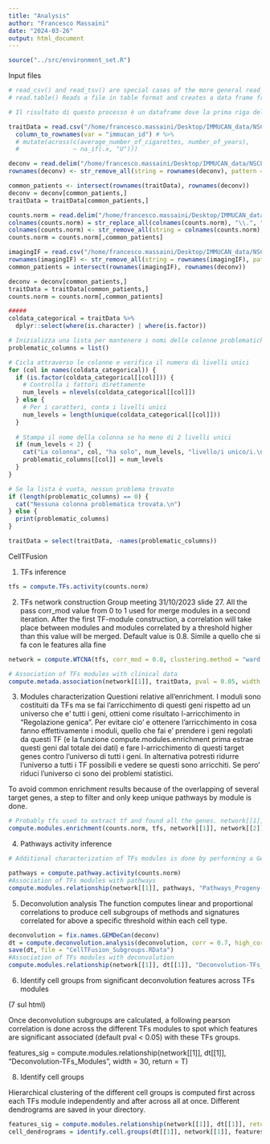 ```yaml
---
title: "Analysis"
author: "Francesco Massaini"
date: "2024-03-26"
output: html_document
---
```


```r
source("../src/environment_set.R")
```

Input files
```r
# read_csv() and read_tsv() are special cases of the more general read_delim()
# read.table() Reads a file in table format and creates a data frame from it, with cases corresponding to lines and variables to fields in the file.

# Il risultato di questo processo è un dataframe dove la prima riga del file originale diventa l'insieme dei nomi delle colonne, e i valori nella prima colonna del file diventano i nomi delle righe del dataframe, facilitando l'accesso e la manipolazione dei dati in analisi successive.

traitData = read.csv("/home/francesco.massaini/Desktop/IMMUCAN_data/NSCLC2/01_Clinical_Data/Daniel/NSCLC2_for_R_update_2024.csv") %>%
  column_to_rownames(var = "immucan_id") # %>%
  # mutate(across(c(average_number_of_cigarettes, number_of_years),
  #               ~ na_if(.x, "U")))

deconv = read.delim("/home/francesco.massaini/Desktop/IMMUCAN_data/NSCLC2/03_Deconvolution/Whitout_CD226_and_without_patient3/all_deconvolutions_NSCLC2_TPM_withoutCD226_withoutPatient3.txt", row.names = 1)
rownames(deconv) <- str_remove_all(string = rownames(deconv), pattern = "-RNA-01|-RNA-02|-RNA-04|-FIXT-01")

common_patients <- intersect(rownames(traitData), rownames(deconv))
deconv = deconv[common_patients,]
traitData = traitData[common_patients,]

counts.norm = read.delim("/home/francesco.massaini/Desktop/IMMUCAN_data/NSCLC2/02_TPM/NSCLC2_TPM.txt", row.names = 1) 
colnames(counts.norm) = str_replace_all(colnames(counts.norm), "\\.", "-")
colnames(counts.norm) <- str_remove_all(string = colnames(counts.norm), pattern = "-RNA-01|-RNA-02|-RNA-04|-FIXT-01")
counts.norm = counts.norm[,common_patients]

imagingIF = read.csv("/home/francesco.massaini/Desktop/IMMUCAN_data/NSCLC2/01_IF_IMC/all_IFs_cell_type_fraction.csv", row.names = 1)
rownames(imagingIF) <- str_remove_all(string = rownames(imagingIF), pattern = "-RNA-01|-RNA-02|-RNA-04|-FIXT-01")
common_patients = intersect(rownames(imagingIF), rownames(deconv))

deconv = deconv[common_patients,]
traitData = traitData[common_patients,]
counts.norm = counts.norm[,common_patients]

#####
coldata_categorical = traitData %>%
  dplyr::select(where(is.character) | where(is.factor))

# Inizializza una lista per mantenere i nomi delle colonne problematiche
problematic_columns = list()

# Cicla attraverso le colonne e verifica il numero di livelli unici
for (col in names(coldata_categorical)) {
  if (is.factor(coldata_categorical[[col]])) {
    # Controlla i fattori direttamente
    num_levels = nlevels(coldata_categorical[[col]])
  } else {
    # Per i caratteri, conta i livelli unici
    num_levels = length(unique(coldata_categorical[[col]]))
  }
  
  # Stampa il nome della colonna se ha meno di 2 livelli unici
  if (num_levels < 2) {
    cat("La colonna", col, "ha solo", num_levels, "livello/i unico/i.\n")
    problematic_columns[[col]] = num_levels
  }
}

# Se la lista è vuota, nessun problema trovato
if (length(problematic_columns) == 0) {
  cat("Nessuna colonna problematica trovata.\n")
} else {
  print(problematic_columns)
}

traitData = select(traitData, -names(problematic_columns))
```

CellTFusion

1. TFs inference
```r
tfs = compute.TFs.activity(counts.norm)
```

2. TFs network construction
Group meeting 31/10/2023 slide 27. All the pass
corr_mod value from 0 to 1 used for merge modules in a second
iteration. After the first TF-module construction, a correlation
will take place between modules and modules correlated by a
threshold higher than this value will be merged. Default value
is 0.8. Simile a quello che si fa con le features alla fine 
```r
network = compute.WTCNA(tfs, corr_mod = 0.8, clustering.method = "ward.D2") # Soft_Threshold file is in usr_projects/Results

# Association of TFs modules with clinical data
compute.metada.association(network[[1]], traitData, pval = 0.05, width = 10) 
```

3. Modules characterization
Questioni relative all'enrichment. I moduli sono costituiti da TFs ma se fai l'arricchimento di questi geni rispetto ad un universo che e' tutti i geni, ottieni come risultato l-arricchimento in "Regolazione genica". 
Per evitare cio' e ottenere l'arricchimento in cosa fanno effettivamente i moduli, quello che fai e' prendere i geni regolati da questi TF (e la funzione compute.modules.enrichment prima estrae questi geni dal totale dei dati) e fare l-arricchimento di questi target genes contro l'universo di tutti i geni. 
In alternativa potresti ridurre l'universo a tutti i TF possibili e vedere se questi sono arricchiti. Se pero' riduci l'universo ci sono dei problemi statistici.

To avoid common enrichment results
because of the overlapping of several target genes, a step to filter and only keep unique pathways by
module is done.

```r
# Probably tfs used to extract tf and found all the genes. network[[1]] e' la matrice con tutti i moduli per i vari samples e network[[2]] e' una lista di caratteri che corrispondono a quale TF corrisponde a quele modulo
compute.modules.enrichment(counts.norm, tfs, network[[1]], network[[2]])
```

4. Pathways activity inference
```r


# Additional characterization of TFs modules is done by performing a Gene Set Variation Analysis (GSVA) using Progeny and Hallmarks signatures from MsigDB.

pathways = compute.pathway.activity(counts.norm)
#Association of TFs modules with pathways
compute.modules.relationship(network[[1]], pathways, "Pathways_Progeny-TFs_Modules", width = 15)
```

5. Deconvolution analysis
The function computes linear and proportional correlations to produce cell subgroups of methods and
signatures correlated for above a specific threshold within each cell type.
```r
deconvolution = fix.names.GEMDeCan(deconv)
dt = compute.deconvolution.analysis(deconvolution, corr = 0.7, high_corr = 0.99)
save(dt, file = "CellTFusion_Subgroups.RData")
#Association of TFs modules with deconvolution 
compute.modules.relationship(network[[1]], dt[[1]], "Deconvolution-TFs_Modules", vertical = T, height = 30, width = 10, pval = 0.1)
```

6. Identify cell groups from significant deconvolution features across TFs modules

(7 sul html)

Once deconvolution subgroups are calculated, a following pearson correlation is done across the different TFs modules to spot which features are significant associated (default pval < 0.05) with these TFs groups.

features_sig = compute.modules.relationship(network[[1]], dt[[1]], "Deconvolution-TFs_Modules", width = 30, return = T)


8. Identify cell groups

Hierarchical clustering of the different cell groups is computed first across each TFs module independently and after across all at once. Different dendrograms are saved in your directory.


```r
features_sig = compute.modules.relationship(network[[1]], dt[[1]], return = T) # 7 html Ripetuto mi sa 
cell_dendrograms = identify.cell.groups(dt[[1]], network[[1]], features_sig, height = 20) # 8 html 
```
